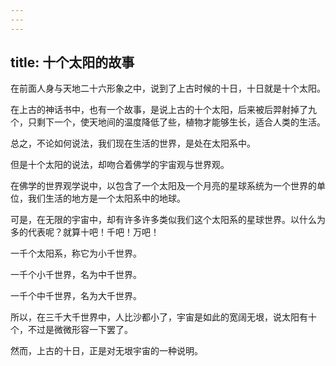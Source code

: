```yaml
---
---
---
```

title: 十个太阳的故事
---




在前面人身与天地二十六形象之中，说到了上古时候的十日，十日就是十个太阳。

在上古的神话书中，也有一个故事，是说上古的十个太阳，后来被后羿射掉了九个，只剩下一个，使天地间的温度降低了些，植物才能够生长，适合人类的生活。

总之，不论如何说法，我们现在生活的世界，是处在太阳系中。

但是十个太阳的说法，却吻合着佛学的宇宙观与世界观。

在佛学的世界观学说中，以包含了一个太阳及一个月亮的星球系统为一个世界的单位，我们生活的地方是一个太阳系中的地球。

可是，在无限的宇宙中，却有许多许多类似我们这个太阳系的星球世界。以什么为多的代表呢？就算十吧！千吧！万吧！

一千个太阳系，称它为小千世界。

一千个小千世界，名为中千世界。

一千个中千世界，名为大千世界。

所以，在三千大千世界中，人比沙都小了，宇宙是如此的宽阔无垠，说太阳有十个，不过是微微形容一下罢了。

然而，上古的十日，正是对无垠宇宙的一种说明。